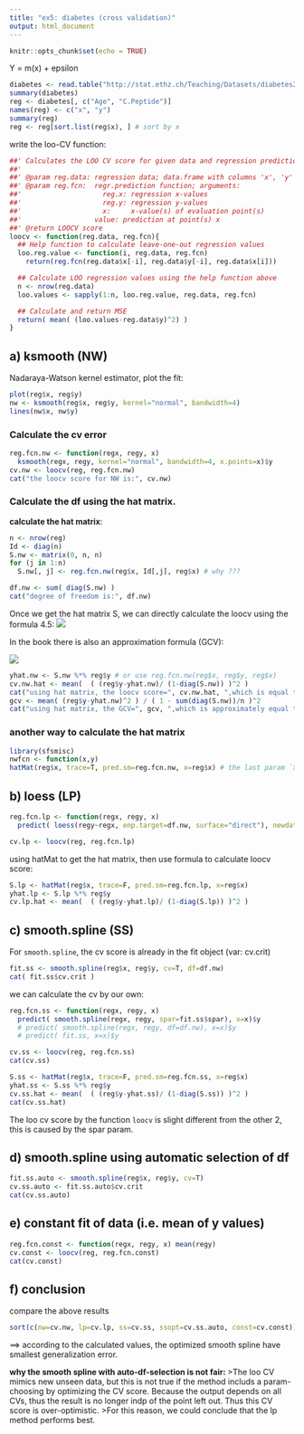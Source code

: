 ```yaml
---
title: "ex5: diabetes (cross validation)"
output: html_document
---
```


```r
knitr::opts_chunk$set(echo = TRUE)
```

Y = m(x) + epsilon

```r
diabetes <- read.table("http://stat.ethz.ch/Teaching/Datasets/diabetes2.dat", header = TRUE)
summary(diabetes)
reg <- diabetes[, c("Age", "C.Peptide")]
names(reg) <- c("x", "y")
summary(reg)
reg <- reg[sort.list(reg$x), ] # sort by x
```

write the loo-CV function: 
```r
##' Calculates the LOO CV score for given data and regression prediction function
##'
##' @param reg.data: regression data; data.frame with columns 'x', 'y'
##' @param reg.fcn:  regr.prediction function; arguments:
##'                    reg.x: regression x-values
##'                    reg.y: regression y-values
##'                    x:     x-value(s) of evaluation point(s)
##'                  value: prediction at point(s) x
##' @return LOOCV score
loocv <- function(reg.data, reg.fcn){
  ## Help function to calculate leave-one-out regression values
  loo.reg.value <- function(i, reg.data, reg.fcn)
    return(reg.fcn(reg.data$x[-i], reg.data$y[-i], reg.data$x[i]))

  ## Calculate LOO regression values using the help function above
  n <- nrow(reg.data)
  loo.values <- sapply(1:n, loo.reg.value, reg.data, reg.fcn)

  ## Calculate and return MSE
  return( mean( (loo.values-reg.data$y)^2) )
}
```

## a) ksmooth (NW)
Nadaraya-Watson kernel estimator, plot the fit: 
```r
plot(reg$x, reg$y)
nw <- ksmooth(reg$x, reg$y, kernel="normal", bandwidth=4)
lines(nw$x, nw$y)
```

### Calculate the cv error
```r
reg.fcn.nw <- function(regx, regy, x)
  ksmooth(regx, regy, kernel="normal", bandwidth=4, x.points=x)$y
cv.nw <- loocv(reg, reg.fcn.nw)
cat("the loocv score for NW is:", cv.nw)
```


### Calculate the df using the hat matrix.

**calculate the hat matrix**: 
```r
n <- nrow(reg)
Id <- diag(n)
S.nw <- matrix(0, n, n)
for (j in 1:n)
  S.nw[, j] <- reg.fcn.nw(reg$x, Id[,j], reg$x) # why ??? 

df.nw <- sum( diag(S.nw) )
cat("degree of freedom is:", df.nw)
```

Once we get the hat matrix S, we can directly calculate the loocv using the formula 4.5: 
![](ex5/loocv_eq.png)  

In the book there is also an approximation formula (GCV): 

![](ex5/GCV.png)

```r
yhat.nw <- S.nw %*% reg$y # or use reg.fcn.nw(reg$x, reg$y, reg$x)
cv.nw.hat <- mean(  ( (reg$y-yhat.nw)/ (1-diag(S.nw)) )^2 )
cat("using hat matrix, the loocv score=", cv.nw.hat, ",which is equal to the loocv result")
gcv <- mean( (reg$y-yhat.nw)^2 ) / ( 1 - sum(diag(S.nw))/n )^2
cat("using hat matrix, the GCV=", gcv, ",which is approximately equal to the loocv result")
```

### another way to calculate the hat matrix 
```r
library(sfsmisc)
nwfcn <- function(x,y)
hatMat(reg$x, trace=T, pred.sm=reg.fcn.nw, x=reg$x) # the last param `x=reg$x` is the param to the pred.sm ! (currying...)
```


## b) loess (LP)
```r
reg.fcn.lp <- function(regx, regy, x)
  predict( loess(regy~regx, enp.target=df.nw, surface="direct"), newdata=x)

cv.lp <- loocv(reg, reg.fcn.lp)
```

using hatMat to get the hat matrix, then use formula to calculate loocv score: 
```r
S.lp <- hatMat(reg$x, trace=F, pred.sm=reg.fcn.lp, x=reg$x)
yhat.lp <- S.lp %*% reg$y
cv.lp.hat <- mean(  ( (reg$y-yhat.lp)/ (1-diag(S.lp)) )^2 )
```

## c) smooth.spline (SS)
For `smooth.spline`, the cv score is already in the fit object (var: cv.crit)
```r
fit.ss <- smooth.spline(reg$x, reg$y, cv=T, df=df.nw)
cat( fit.ss$cv.crit )
```

we can calculate the cv by our own: 
```r
reg.fcn.ss <- function(regx, regy, x)
  predict( smooth.spline(regx, regy, spar=fit.ss$spar), x=x)$y
  # predict( smooth.spline(regx, regy, df=df.nw), x=x)$y
  # predict( fit.ss, x=x)$y

cv.ss <- loocv(reg, reg.fcn.ss)
cat(cv.ss)

S.ss <- hatMat(reg$x, trace=F, pred.sm=reg.fcn.ss, x=reg$x)
yhat.ss <- S.ss %*% reg$y
cv.ss.hat <- mean(  ( (reg$y-yhat.ss)/ (1-diag(S.ss)) )^2 )
cat(cv.ss.hat)
```

The loo cv score by the function `loocv` is slight different from the other 2, this is caused by the spar param. 

## d) smooth.spline using automatic selection of df
```r
fit.ss.auto <- smooth.spline(reg$x, reg$y, cv=T)
cv.ss.auto <- fit.ss.auto$cv.crit
cat(cv.ss.auto)
```

## e) constant fit of data (i.e. mean of y values)
```r
reg.fcn.const <- function(regx, regy, x) mean(regy)
cv.const <- loocv(reg, reg.fcn.const)
cat(cv.const)
```

## f) conclusion
compare the above results
```r
sort(c(nw=cv.nw, lp=cv.lp, ss=cv.ss, ssopt=cv.ss.auto, const=cv.const))
```

==> according to the calculated values, the optimized smooth spline have smallest generalization error. 

**why the smooth spline with auto-df-selection is not fair: **
>The loo CV mimics new unseen data, but this is not true if the method includs a param-choosing by optimizing the CV score. Because the output depends on all CVs, thus the result is no longer indp of the point left out. Thus this CV score is over-optimistic.
>For this reason, we could conclude that the lp method performs best.



